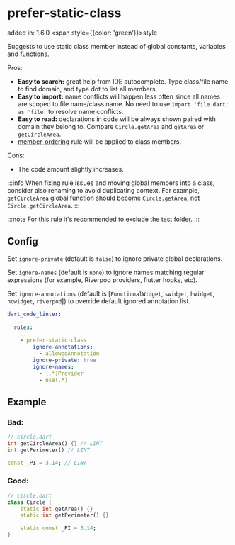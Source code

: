 # prefer-static-class
added in: 1.6.0 <span style={{color: 'green'}}>style</span>

Suggests to use static class member instead of global constants, variables and functions.

Pros:

- **Easy to search:** great help from IDE autocomplete. Type class/file name to find domain, and type dot to list all members.
- **Easy to import:** name conflicts will happen less often since all names are scoped to file name/class name. No need to use `import 'file.dart' as 'file'` to resolve name conflicts.
- **Easy to read:** declarations in code will be always shown paired with domain they belong to. Compare `Circle.getArea` and `getArea` or `getCircleArea`.
- [member-ordering](member-ordering) rule will be applied to class members.

Cons:

- The code amount slightly increases.

:::info
When fixing rule issues and moving global members into a class, consider also renaming to avoid duplicating context. For example, `getCircleArea` global function should become `Circle.getArea`, not `Circle.getCircleArea`.
:::

:::note
For this rule it's recommended to exclude the test folder.
:::

## Config
Set `ignore-private` (default is `false`) to ignore private global declarations.

Set `ignore-names` (default is `none`) to ignore names matching regular expressions (for example, Riverpod providers, flutter hooks, etc).

Set `ignore-annotations` (default is [`FunctionalWidget`, `swidget`, `hwidget`, `hcwidget`, `riverpod`]) to override default ignored annotation list.

```yaml
dart_code_linter:
  ...
  rules:
    ...
    - prefer-static-class
        ignore-annotations:
          - allowedAnnotation
        ignore-private: true
        ignore-names:
          - (.*)Provider
          - use(.*)
```
## Example
### Bad:
```dart
// circle.dart
int getCircleArea() {} // LINT
int getPerimeter() // LINT

const _PI = 3.14; // LINT
```
### Good:
```dart
// circle.dart
class Circle {
    static int getArea() {}
    static int getPerimeter() {}

    static const _PI = 3.14;
}
```
